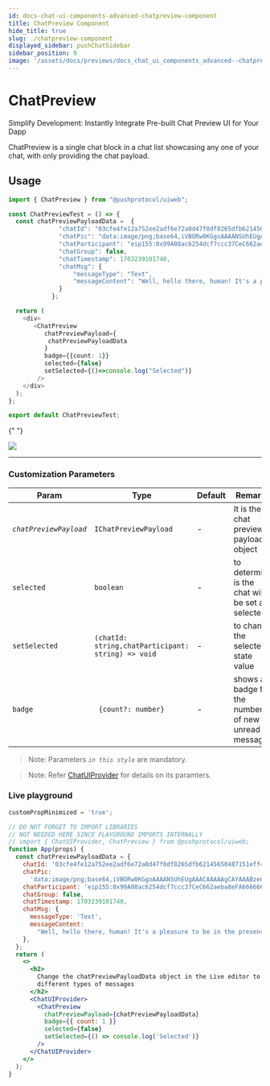 ```yaml
---
id: docs-chat-ui-components-advanced-chatpreview-component
title: ChatPreview Component
hide_title: true
slug: ./chatpreview-component
displayed_sidebar: pushChatSidebar
sidebar_position: 9
image: '/assets/docs/previews/docs_chat_ui_components_advanced--chatpreview_component.png'
---
```


# ChatPreview

Simplify Development: Instantly Integrate Pre-built Chat Preview UI for Your Dapp

ChatPreview is a single chat block in a chat list showcasing any one of your chat, with only providing the chat payload.

<head>
  <title>
    ChatPreview | UI Components (@pushprotocol/uiweb) | Push Chat | Push
    Documentation
  </title>
</head>


## Usage

<Tabs className="codetabs" groupId="code-examples">
  <TabItem value="react" attributes={{className: "codetab react"}} default>

```typescript
import { ChatPreview } from "@pushprotocol/uiweb";

const ChatPreviewTest = () => {
  const chatPreviewPayloadData =  {
              "chatId": "03cfe4fe12a752ee2adf6e72a0d47f0df8265dfb62145650487151eff41c3b59",
              "chatPic": "data:image/png;base64,iVBORw0KGgoAAAANSUhEUgAAACAAAAAgCAYAAABzenr0AAAAwElEQVR4AcXBsXECQRBE0U9zLgYxTCy4U6U4MDaWMZQAAWCsqygUwEahAE7ulIyrwkD93un747HTrDnoIotuzcGRyKJbc9BFFp0wE2bC7PQ8X3eMhJkwE2bb/XKj+/z5oossujUHRyKLbs1Bd7/c6ISZMBNmp+f5uvOCyOLImoNXCDNhJsy2yKJbc/BOkUUnzISZMNvWHPynNQedMBNmwmyLLLo1B+8UWXTCTJgJs40/Iosjaw6ORBavEGbCTJj9AvyZLEx5gBqzAAAAAElFTkSuQmCC",
              "chatParticipant": "eip155:0x99A08ac6254dcf7ccc37CeC662aeba8eFA666666",
              "chatGroup": false,
              "chatTimestamp": 1703239101740,
              "chatMsg": {
                  "messageType": "Text",
                  "messageContent": "Well, hello there, human! It's a pleasure to be in the presence of such a sophisticated carbon-based life form. How can I assist you today? Or perhaps you just want to chat and bask in the glory of my witty remarks? Either way, I'm here for you!"
              }
            };

  return (
    <div>
       <ChatPreview
          chatPreviewPayload={
           chatPreviewPayloadData
          }
          badge={{count: 1}}
          selected={false}
          setSelected={()=>console.log("Selected")}
        />
    </div>
  );
};

export default ChatPreviewTest;
```

{" "}

<ModalContainer>
  <img
    src={
      require('/static/assets/docs/chat/ui-components/advanced/integrate-advanced-chatpreview-component/chat-preview.png')
        .default
    }
  />
</ModalContainer>

  </TabItem>
</Tabs>

---

### Customization Parameters

| Param                  | Type                                               | Default | Remarks                                                |
| ---------------------- | -------------------------------------------------- | ------- | ------------------------------------------------------ |
| _`chatPreviewPayload`_ | `IChatPreviewPayload`                              | -       | It is the chat preview payload object                  |
| `selected`             | `boolean`                                          | -       | to determine is the chat will be set as selected       |
| `setSelected`          | `(chatId: string,chatParticipant: string) => void` | -       | to change the selected state value                     |
| `badge`                | ` {count?: number}`                                | -       | shows a badge for the number of new or unread messages |

> Note: Parameters _`in this style`_ are mandatory.

> Note: Refer [ChatUIProvider](/docs/chat/ui-components/Advanced/ChatUIProvider/) for details on its paramters.

### Live playground

```jsx live
customPropMinimized = 'true';

// DO NOT FORGET TO IMPORT LIBRARIES
// NOT NEEDED HERE SINCE PLAYGROUND IMPORTS INTERNALLY
// import { ChatUIProvider, ChatPreview } from @pushprotocol/uiweb;
function App(props) {
  const chatPreviewPayloadData = {
    chatId: '03cfe4fe12a752ee2adf6e72a0d47f0df8265dfb62145650487151eff41c3b59',
    chatPic:
      'data:image/png;base64,iVBORw0KGgoAAAANSUhEUgAAACAAAAAgCAYAAABzenr0AAAAwElEQVR4AcXBsXECQRBE0U9zLgYxTCy4U6U4MDaWMZQAAWCsqygUwEahAE7ulIyrwkD93un747HTrDnoIotuzcGRyKJbc9BFFp0wE2bC7PQ8X3eMhJkwE2bb/XKj+/z5oossujUHRyKLbs1Bd7/c6ISZMBNmp+f5uvOCyOLImoNXCDNhJsy2yKJbc/BOkUUnzISZMNvWHPynNQedMBNmwmyLLLo1B+8UWXTCTJgJs40/Iosjaw6ORBavEGbCTJj9AvyZLEx5gBqzAAAAAElFTkSuQmCC',
    chatParticipant: 'eip155:0x99A08ac6254dcf7ccc37CeC662aeba8eFA666666',
    chatGroup: false,
    chatTimestamp: 1703239101740,
    chatMsg: {
      messageType: 'Text',
      messageContent:
        "Well, hello there, human! It's a pleasure to be in the presence of such a sophisticated carbon-based life form. How can I assist you today? Or perhaps you just want to chat and bask in the glory of my witty remarks? Either way, I'm here for you!",
    },
  };
  return (
    <>
      <h2>
        Change the chatPreviewPayloadData object in the Live editor to test
        different types of messages
      </h2>
      <ChatUIProvider>
        <ChatPreview
          chatPreviewPayload={chatPreviewPayloadData}
          badge={{ count: 1 }}
          selected={false}
          setSelected={() => console.log('Selected')}
        />
      </ChatUIProvider>
    </>
  );
}
```
